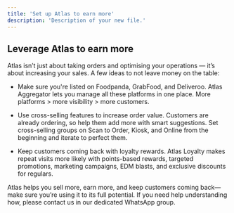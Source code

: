 ```yaml
---
title: 'Set up Atlas to earn more'
description: 'Description of your new file.'
---
```


## Leverage Atlas to earn more

Atlas isn’t just about taking orders and optimising your operations — it’s about increasing your sales. A few ideas to not leave money on the table:

* Make sure you're listed on Foodpanda, GrabFood, and Deliveroo. Atlas Aggregator lets you manage all these platforms in one place. More platforms > more visibility > more customers.

* Use cross-selling features to increase order value. Customers are already ordering, so help them add more with smart suggestions. Set cross-selling groups on Scan to Order, Kiosk, and Online from the beginning and iterate to perfect them.

* Keep customers coming back with loyalty rewards. Atlas Loyalty makes repeat visits more likely with points-based rewards, targeted promotions, marketing campaigns, EDM blasts, and exclusive discounts for regulars.

Atlas helps you sell more, earn more, and keep customers coming back—make sure you’re using it to its full potential. If you need help understanding how, please contact us in our dedicated WhatsApp group.